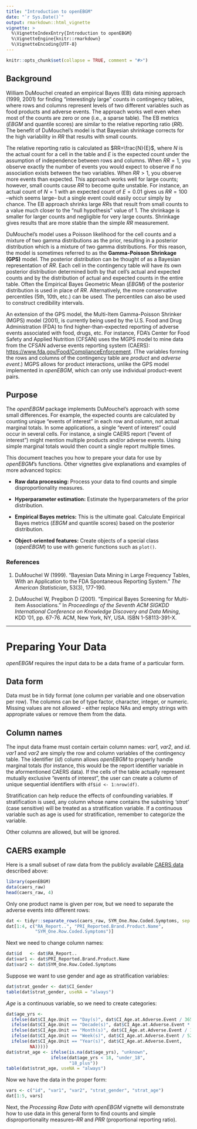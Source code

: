 ---
title: "Introduction to openEBGM"
date: "`r Sys.Date()`"
output: rmarkdown::html_vignette
vignette: >
  %\VignetteIndexEntry{Introduction to openEBGM}
  %\VignetteEngine{knitr::rmarkdown}
  %\VignetteEncoding{UTF-8}
---

```{r, echo = FALSE}
knitr::opts_chunk$set(collapse = TRUE, comment = "#>")
```

## Background

William DuMouchel created an empirical Bayes (EB) data mining approach (1999, 
2001) for finding "interestingly large" counts in contingency tables, where rows
and columns represent levels of two different variables such as food products 
and adverse events. The approach works well even when most of the counts are 
zero or one (i.e., a sparse table). The EB metrics ($EBGM$ and quantile scores) 
are similar to the relative reporting ratio $(RR)$. The benefit of DuMouchel's
model is that Bayesian shrinkage corrects for the high variability in $RR$ that
results with small counts.

The relative reporting ratio is calculated as $RR=\frac{N}{E}$, where $N$ is the 
actual count for a cell in the table and $E$ is the expected count under the 
assumption of independence between rows and columns. When $RR = 1$, you observe 
exactly the number of events you would expect to observe if no association 
exists between the two variables. When $RR > 1$, you observe more events than
expected. This approach works well for large counts; however, small counts cause
$RR$ to become quite unstable. For instance, an actual count of $N = 1$ with an
expected count of $E = 0.01$ gives us $RR = 100$ --which seems large-- but a
single event could easily occur simply by chance. The EB approach shrinks large
$RR$s that result from small counts to a value much closer to the "null
hypothesis" value of 1. The shrinkage is smaller for larger counts and 
negligible for very large counts. Shrinkage gives results that are more stable 
than the simple $RR$ measurement.

DuMouchel's model uses a Poisson likelihood for the cell counts and a mixture of
two gamma distributions as the prior, resulting in a posterior distribution 
which is a mixture of two gamma distributions. For this reason, the model is 
sometimes referred to as the **Gamma-Poisson Shrinkage (GPS)** model. The 
posterior distribution can be thought of as a Bayesian representation of $RR$. 
Each cell in the contingency table will have its own posterior distribution
determined both by that cell's actual and expected counts and by the
distribution of actual and expected counts in the entire table. Often the
Empirical Bayes Geometric Mean $(EBGM)$ of the posterior distribution is used in
place of $RR$. Alternatively, the more conservative percentiles (5th, 10th,
etc.) can be used. The percentiles can also be used to construct credibility
intervals.

An extension of the GPS model, the Multi-Item Gamma-Poisson Shrinker (MGPS) 
model (2001), is currently being used by the U.S. Food and Drug Administration 
(FDA) to find higher-than-expected reporting of adverse events associated with 
food, drugs, etc. For instance, FDA's Center for Food Safety and Applied 
Nutrition (CFSAN) uses the MGPS model to mine data from the CFSAN adverse events
reporting system (CAERS): <https://www.fda.gov/Food/ComplianceEnforcement>. (The 
variables forming the rows and columns of the contingency table are *product*
and *adverse event*.) MGPS allows for product interactions, unlike the GPS model
implemented in *openEBGM*, which can only use individual product-event pairs.

## Purpose

The *openEBGM* package implements DuMouchel's approach with some small 
differences. For example, the expected counts are calculated by counting unique
"events of interest" in each row and column, not actual marginal totals. In some
applications, a single "event of interest" could occur in several cells. For
instance, a single CAERS report ("event of interest") might mention multiple 
products and/or adverse events. Using simple marginal totals would then count a 
single report multiple times.

This document teaches you how to prepare your data for use by *openEBGM*'s 
functions. Other vignettes give explanations and examples of more advanced 
topics:

* **Raw data processing:** Process your data to find counts and simple
disproportionality measures.

* **Hyperparameter estimation:** Estimate the hyperparameters of the prior 
distribution.

* **Empirical Bayes metrics:** This is the ultimate goal. Calculate Empirical
Bayes metrics ($EBGM$ and quantile scores) based on the posterior distribution.

* **Object-oriented features:** Create objects of a special class (*openEBGM*)
to use with generic functions such as `plot()`.

### References

1. DuMouchel W (1999). "Bayesian Data Mining in Large Frequency
Tables, With an Application to the FDA Spontaneous Reporting System."
*The American Statistician*, 53(3), 177-190.

1. DuMouchel W, Pregibon D (2001). "Empirical Bayes Screening for
Multi-item Associations." In *Proceedings of the Seventh ACM SIGKDD
International Conference on Knowledge Discovery and Data Mining*, KDD '01,
pp. 67-76. ACM, New York, NY, USA. ISBN 1-58113-391-X.

---------

# Preparing Your Data

*openEBGM* requires the input data to be a data frame of a particular form.

## Data form

Data must be in tidy format (one column per variable and one observation per
row). The columns can be of type factor, character, integer, or numeric. Missing
values are not allowed - either replace NAs and empty strings with appropriate
values or remove them from the data.

## Column names

The input data frame must contain certain column names: *var1*, *var2*, and 
*id*.  *var1* and *var2* are simply the row and column variables of the 
contingency table. The identifier (*id*) column allows *openEBGM* to properly 
handle marginal totals (for instance, this would be the report identifier 
variable in the aformentioned CAERS data). If the cells of the table actually
represent mutually exclusive "events of interest", the user can create a column
of unique sequential identifiers with `df$id <- 1:nrow(df)`.

Stratification can help reduce the effects of confounding variables. If
stratification is used, any column whose name contains the substring *'strat'*
(case sensitive) will be treated as a stratification variable. If a continuous
variable such as age is used for stratification, remember to categorize the
variable.

Other columns are allowed, but will be ignored.

## CAERS example

Here is a small subset of raw data from the publicly available [CAERS data](https://www.fda.gov/Food/ComplianceEnforcement) described above:

```{r Load data}
library(openEBGM)
data(caers_raw)
head(caers_raw, 4)
```

Only one product name is given per row, but we need to separate the adverse 
events into different rows:

```{r One adverse event per row}
dat <- tidyr::separate_rows(caers_raw, SYM_One.Row.Coded.Symptoms, sep = ", ")
dat[1:4, c("RA_Report..", "PRI_Reported.Brand.Product.Name", 
           "SYM_One.Row.Coded.Symptoms")]
```

Next we need to change column names:

```{r Rename columns}
dat$id   <- dat$RA_Report..
dat$var1 <- dat$PRI_Reported.Brand.Product.Name
dat$var2 <- dat$SYM_One.Row.Coded.Symptoms
```

Suppose we want to use gender and age as stratification variables:

```{r Rename gender column}
dat$strat_gender <- dat$CI_Gender
table(dat$strat_gender, useNA = "always")
```

*Age* is a continuous variable, so we need to create categories:

```{r Categorize continuous variables}
dat$age_yrs <-
  ifelse(dat$CI_Age.Unit == "Day(s)", dat$CI_Age.at.Adverse.Event / 365,
  ifelse(dat$CI_Age.Unit == "Decade(s)", dat$CI_Age.at.Adverse.Event * 10,
  ifelse(dat$CI_Age.Unit == "Month(s)", dat$CI_Age.at.Adverse.Event / 12,
  ifelse(dat$CI_Age.Unit == "Week(s)", dat$CI_Age.at.Adverse.Event / 52,
  ifelse(dat$CI_Age.Unit == "Year(s)", dat$CI_Age.at.Adverse.Event,
         NA)))))
dat$strat_age <- ifelse(is.na(dat$age_yrs), "unknown",
                 ifelse(dat$age_yrs < 18, "under_18",
                        "18_plus"))
table(dat$strat_age, useNA = "always")
```

Now we have the data in the proper form:

```{r Display prepared data}
vars <- c("id", "var1", "var2", "strat_gender", "strat_age")
dat[1:5, vars]
```

Next, the *Processing Raw Data with openEBGM* vignette will demonstrate how to
use data in this general form to find counts and simple disproportionality
measures--$RR$ and $PRR$ (proportional reporting ratio).

